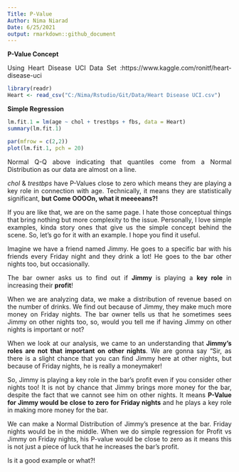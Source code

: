 ```yaml
---
Title: P-Value
Author: Nima Niarad
Date: 6/25/2021
output: rmarkdown::github_document
---
```


<style> body {text-align: justify} </style> <!-- Justify text. -->

**P-Value Concept** 

Using Heart Disease UCI Data Set :https://www.kaggle.com/ronitf/heart-disease-uci  


```r

library(readr)
Heart <- read_csv("C:/Nima/Rstudio/Git/Data/Heart Disease UCI.csv")

```

**Simple Regression**

```r
lm.fit.1 = lm(age ~ chol + trestbps + fbs, data = Heart)
summary(lm.fit.1)

par(mfrow = c(2,2))
plot(lm.fit.1, pch = 20)
```

Normal Q-Q above indicating that quantiles come from a Normal Distribution as our data are almost on a line.

*chol* & *trestbps* have P-Values close to zero which means they are playing a key role in connection with age. Technically, it means they are statistically significant, **but Come OOOOn, what it meeeeans?!** 

If you are like that, we are on the same page. I hate those conceptual things that bring nothing but more complexity to the issue. Personally, I love simple examples, kinda story ones that give us the simple concept
behind the scene. So, let’s go for it with an example. I hope you find
it useful.

Imagine we have a friend named Jimmy. He goes to a specific bar with his friends every Friday night and they drink a lot! He goes to the bar other nights too, but occasionally.

The bar owner asks us to find out if **Jimmy** is playing a **key role** in increasing their **profit**!

When we are analyzing data, we make a distribution of revenue based on the number of drinks. We find out because of Jimmy, they make much more money on Friday nights. The bar owner tells us that he sometimes sees Jimmy on other nights too, so, would you tell me if having Jimmy on other nights is important or not?

When we look at our analysis, we came to an understanding that **Jimmy’s roles are not that important on other nights**. We are gonna say "Sir, as there is a slight chance that you can find Jimmy here at other nights, but because of Friday nights, he is really a moneymaker!

So, Jimmy is playing a key role in the bar’s profit even if you consider other nights too! It is not by chance that Jimmy brings more money for the bar, despite the fact that we cannot see him on other nights. It means **P-Value for Jimmy would be close to zero for Friday nights** and he plays a key role in making more money for the bar.

We can make a Normal Distribution of Jimmy’s presence at the bar. Friday nights would be in the middle. When we do simple regression for Profit vs Jimmy on Friday nights, his P-value would be close to zero as it means this is not just a piece of luck that he increases the bar’s profit.

Is it a good example or what?!








 
